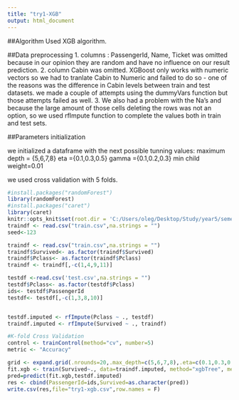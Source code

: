 ---
title: "try1-XGB"
output: html_document
---

##Algorithm Used 
XGB algorithm.

##Data preprocessing
  1.  columns : PassengerId, Name, Ticket was omitted because in our opinion they are random and have no          influence on our result prediction.
  2.  column Cabin was omitted. XGBoost only works with numeric vectors so we had to tranlate Cabin to 
      Numeric and failed to do so - one of the reasons was the difference in Cabin levels between train and
      test datasets. we made a couple of attempts using the dummyVars function but those attempts failed as
      well.
  3.  We also had a problem with the Na's and because the large amount of those cells deleting the rows
      was not an option, so we used rfImpute function to complete the values both in train and test sets.

##Parameters initialization

we initialized a dataframe with the next possible tunning values:
  maximum depth = {5,6,7,8}
  eta ={0.1,0.3,0.5}
  gamma ={0.1,0.2,0.3}
  min child weight=0.01
  
we used cross validation with 5 folds.

```{r setup}
#install.packages("randomForest")
library(randomForest)
#install.packages("caret")
library(caret)
knitr::opts_knit$set(root.dir = 'C:/Users/oleg/Desktop/Study/year5/semesterA/dataAnalys/HW2/Titanic')
traindf <- read.csv("train.csv",na.strings = "")
seed<-123

traindf <- read.csv("train.csv",na.strings = "")
traindf$Survived<- as.factor(traindf$Survived)
traindf$Pclass<- as.factor(traindf$Pclass)
traindf <- traindf[,-c(1,4,9,11)]

testdf <-read.csv('test.csv',na.strings = "")
testdf$Pclass<- as.factor(testdf$Pclass)
ids<- testdf$PassengerId
testdf<- testdf[,-c(1,3,8,10)]


testdf.imputed <- rfImpute(Pclass ~ ., testdf)
traindf.imputed <- rfImpute(Survived ~ ., traindf)

#K-fold Cross Validation
control <- trainControl(method="cv", number=5)
metric <- "Accuracy"

grid <- expand.grid(.nrounds=20,.max_depth=c(5,6,7,8),.eta=c(0.1,0.3,0.5),.gamma=c(0.1,0.2,0.3),.colsample_bytree=0.5,.min_child_weight=0.01,.subsample=0.7)
fit.xgb <- train(Survived~., data=traindf.imputed, method="xgbTree", metric=metric, trControl=control, verbose=FALSE,tuneGrid =grid)
pred=predict(fit.xgb,testdf.imputed)
res <- cbind(PassengerId=ids,Survived=as.character(pred))
write.csv(res,file="try1-xgb.csv",row.names = F)

```
